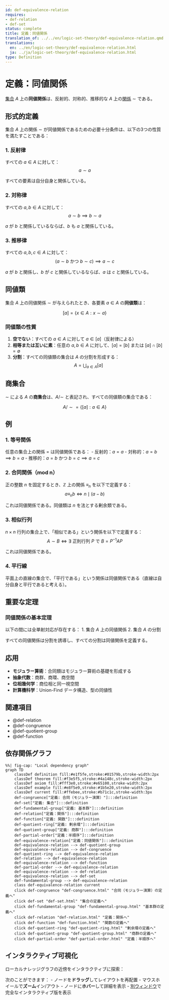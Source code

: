 ```yaml
---
id: def-equivalence-relation
requires:
- def-relation
- def-set
status: complete
title: 定義：同値関係
translation_of: ../../en/logic-set-theory/def-equivalence-relation.qmd
translations:
  en: ../en/logic-set-theory/def-equivalence-relation.html
  ja: ../ja/logic-set-theory/def-equivalence-relation.html
type: Definition
---
```


# 定義：同値関係 {#def-equivalence-relation}

[集合](def-set.qmd) $A$ 上の**同値関係**は、反射的、対称的、推移的な $A$ 上の[関係](def-relation.qmd) $\sim$ である。

## 形式的定義

集合 $A$ 上の関係 $\sim$ が同値関係であるための必要十分条件は、以下の3つの性質を満たすことである：

### 1. 反射律

すべての $a \in A$ に対して：
$$a \sim a$$

すべての要素は自分自身と関係している。

### 2. 対称律

すべての $a, b \in A$ に対して：
$$a \sim b \implies b \sim a$$

$a$ が $b$ と関係しているならば、$b$ も $a$ と関係している。

### 3. 推移律

すべての $a, b, c \in A$ に対して：
$$(a \sim b \text{ かつ } b \sim c) \implies a \sim c$$

$a$ が $b$ と関係し、$b$ が $c$ と関係しているならば、$a$ は $c$ と関係している。

## 同値類

集合 $A$ 上の同値関係 $\sim$ が与えられたとき、各要素 $a \in A$ の**同値類**は：

$$[a] = \{x \in A : x \sim a\}$$

### 同値類の性質

1. **空でない**：すべての $a \in A$ に対して $a \in [a]$（反射律による）
2. **相等または互いに素**：任意の $a, b \in A$ に対して、$[a] = [b]$ または $[a] \cap [b] = \emptyset$
3. **分割**：すべての同値類の集合は $A$ の分割を形成する：
   $$A = \bigcup_{a \in A} [a]$$

## 商集合

$\sim$ による $A$ の**商集合**は、$A/\sim$ と表記され、すべての同値類の集合である：

$$A/\sim = \{[a] : a \in A\}$$

## 例

### 1. 等号関係

任意の集合上の関係 $=$ は同値関係である：
- 反射的：$a = a$
- 対称的：$a = b \implies b = a$
- 推移的：$a = b$ かつ $b = c \implies a = c$

### 2. 合同関係（mod n）

正の整数 $n$ を固定するとき、$\mathbb{Z}$ 上の関係 $\equiv_n$ を以下で定義する：
$$a \equiv_n b \iff n \mid (a - b)$$

これは同値関係である。同値類は $n$ を法とする剰余類である。

### 3. 相似行列

$n \times n$ 行列の集合上で、「相似である」という関係を以下で定義する：
$$A \sim B \iff \exists \text{ 正則行列 } P \text{ で } B = P^{-1}AP$$

これは同値関係である。

### 4. 平行線

平面上の直線の集合で、「平行である」という関係は同値関係である（直線は自分自身と平行であると考える）。

## 重要な定理

### 同値関係の基本定理

以下の間には全単射対応が存在する：
1. 集合 $A$ 上の同値関係
2. 集合 $A$ の分割

すべての同値関係は分割を誘導し、すべての分割は同値関係を定義する。

## 応用

- **モジュラー算術**：合同類はモジュラー算術の基礎を形成する
- **抽象代数**：商群、商環、商空間
- **位相幾何学**：商位相と同一視空間
- **計算機科学**：Union-Find データ構造、型の同値性

## 関連項目

- @def-relation
- @def-congruence
- @def-quotient-group
- @def-function

## 依存関係グラフ

```mermaid
%%| fig-cap: "Local dependency graph"
graph TD
    classDef definition fill:#e1f5fe,stroke:#01579b,stroke-width:2px
    classDef theorem fill:#f3e5f5,stroke:#4a148c,stroke-width:2px
    classDef axiom fill:#fff3e0,stroke:#e65100,stroke-width:2px
    classDef example fill:#e8f5e9,stroke:#1b5e20,stroke-width:2px
    classDef current fill:#ffebee,stroke:#b71c1c,stroke-width:3px
    def-congruence["定義: 合同（モジュラー演算）"]:::definition
    def-set["定義: 集合"]:::definition
    def-fundamental-group["定義: 基本群"]:::definition
    def-relation["定義：関係"]:::definition
    def-function["定義: 関数"]:::definition
    def-quotient-ring["定義: 剰余環"]:::definition
    def-quotient-group["定義: 商群"]:::definition
    def-partial-order["定義：半順序"]:::definition
    def-equivalence-relation["定義：同値関係"]:::definition
    def-equivalence-relation --> def-quotient-group
    def-equivalence-relation --> def-congruence
    def-quotient-ring --> def-equivalence-relation
    def-relation --> def-equivalence-relation
    def-equivalence-relation --> def-function
    def-partial-order --> def-equivalence-relation
    def-equivalence-relation --> def-relation
    def-equivalence-relation --> def-set
    def-fundamental-group --> def-equivalence-relation
    class def-equivalence-relation current
    click def-congruence "def-congruence.html" "合同（モジュラー演算）の定義へ"
    click def-set "def-set.html" "集合の定義へ"
    click def-fundamental-group "def-fundamental-group.html" "基本群の定義へ"
    click def-relation "def-relation.html" "定義：関係へ"
    click def-function "def-function.html" "関数の定義へ"
    click def-quotient-ring "def-quotient-ring.html" "剰余環の定義へ"
    click def-quotient-group "def-quotient-group.html" "商群の定義へ"
    click def-partial-order "def-partial-order.html" "定義：半順序へ"
```

## インタラクティブ可視化

ローカルナレッジグラフの近傍をインタラクティブに探索：

::: {.graph-viz data-id="def-equivalence-relation" data-width="700" data-height="500"}
:::

次のことができます：
- ノードを**ドラッグ**してレイアウトを再配置
- マウスホイールで**ズーム**イン/アウト
- ノードに**ホバー**して詳細を表示
- [別ウィンドウ](../../output/interactive/def-equivalence-relation.html){target="_blank"}で完全なインタラクティブ版を表示
